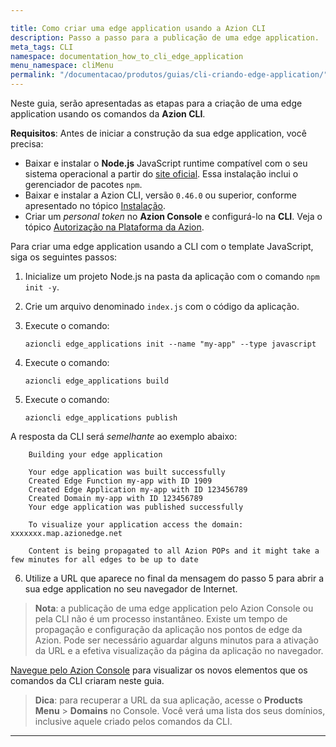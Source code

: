 ```yaml
---

title: Como criar uma edge application usando a Azion CLI
description: Passo a passo para a publicação de uma edge application.
meta_tags: CLI
namespace: documentation_how_to_cli_edge_application
menu_namespace: cliMenu
permalink: "/documentacao/produtos/guias/cli-criando-edge-application/"
---
```


Neste guia, serão apresentadas as etapas para a criação de uma edge application usando os comandos da **Azion CLI**.

**Requisitos**:
Antes de iniciar a construção da sua edge application, você precisa:

- Baixar e instalar o **Node.js** JavaScript runtime compatível com o seu sistema operacional a partir do [site oficial](https://nodejs.org/en/download/). Essa instalação inclui o gerenciador de pacotes `npm`.
- Baixar e instalar a Azion CLI, versão `0.46.0` ou superior, conforme apresentado no tópico [Instalação](/pt-br/documentacao/produtos/azion-cli/visao-geral/#instalar-a-azion-cli).
- Criar um *personal token* no **Azion Console** e configurá-lo na **CLI**. Veja o tópico [Autorização na Plataforma da Azion](/pt-br/documentacao/produtos/azion-cli/visao-geral/#instalar-a-azion-cli).

Para criar uma edge application usando a CLI com o template JavaScript, siga os seguintes passos:

1. Inicialize um projeto Node.js na pasta da aplicação com o comando `npm init -y`.
2. Crie um arquivo denominado `index.js` com o código da aplicação.
3. Execute o comando:

    `azioncli edge_applications init --name "my-app" --type javascript`

4. Execute o comando:

    `azioncli edge_applications build`

5. Execute o comando:

    `azioncli edge_applications publish`

A resposta da CLI será *semelhante* ao exemplo abaixo:

        Building your edge application

        Your edge application was built successfully
        Created Edge Function my-app with ID 1909
        Created Edge Application my-app with ID 123456789
        Created Domain my-app with ID 123456789
        Your edge application was published successfully

        To visualize your application access the domain: xxxxxxx.map.azionedge.net

        Content is being propagated to all Azion POPs and it might take a few minutes for all edges to be up to date

6. Utilize a URL que aparece no final da mensagem do passo 5 para abrir a sua edge application no seu navegador de Internet.

> **Nota**: a publicação de uma edge application pelo Azion Console ou pela CLI não é um processo instantâneo. Existe um tempo de propagação e configuração da aplicação nos pontos de edge da Azion. Pode ser necessário aguardar alguns minutos para a ativação da URL e a efetiva visualização da página da aplicação no navegador.

[Navegue pelo Azion Console](https://console.azion.com) para visualizar os novos elementos que os comandos da CLI criaram neste guia.

> **Dica**: para recuperar a URL da sua aplicação, acesse o **Products Menu** > **Domains** no Console. Você verá uma lista dos seus domínios, inclusive aquele criado pelos comandos da CLI.





---

